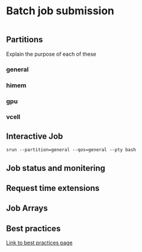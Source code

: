 # Batch job submission
```bash

```

## Partitions
Explain the purpose of each of these

### general
### himem
### gpu
### vcell


## Interactive Job
`srun --partition=general --qos=general --pty bash`

## Job status and monitering

## Request time extensions

## Job Arrays

## Best practices
[Link to best practices page]()